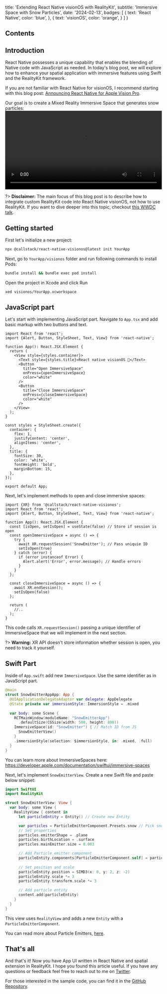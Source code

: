 
  title: 'Extending React Native visionOS with RealityKit',
  subtitle: 'Immersive Space with Snow Particles',
  date: '2024-02-13',
  badges: [
    {
      text: 'React Native',
      color: 'blue',
    },
    {
      text: 'visionOS',
      color: 'orange',
    }
  ]
}

## Contents

## Introduction
React Native possesses a unique capability that enables the blending of Native code with JavaScript as needed. In today's blog post, we will explore how to enhance your spatial application with immersive features using Swift and the RealityKit framework.

If you are not familiar with React Native for visionOS, I recommend starting with this blog post: [Announcing React Native for Apple Vision Pro](https://www.callstack.com/blog/announcing-react-native-for-apple-vision-pro).

Our goal is to create a Mixed Reality Immersive Space that generates snow particles: 
<video controls width="100%" src='https://res.cloudinary.com/dangiiuvf/video/upload/f_auto:video,q_auto/elshn9as8md6ve5u8ugb' />


?> **Disclaimer:** The main focus of this blog post is to describe how to integrate custom RealityKit code into React Native visionOS, not how to use RealityKit. If you want to dive deeper into this topic, checkout [this WWDC talk](https://developer.apple.com/videos/play/wwdc2023/10080/).

## Getting started
First let's initialize a new project:

```sh
npx @callstack/react-native-visionos@latest init YourApp
```

Next, go to `YourApp/visionos` folder and run following commands to install Pods:

```sh
bundle install && bundle exec pod install
```

Open the project in Xcode and click Run

```sh
xed visionos/YourApp.xcworkspace
```

## JavaScript part

Let's start with implementing JavaScript part. Navigate to `App.tsx` and add basic markup with two buttons and text.

```tsx
import React from 'react';
import {Alert, Button, StyleSheet, Text, View} from 'react-native';

function App(): React.JSX.Element {
  return (
    <View style={styles.container}>
      <Text style={styles.title}>React native visionOS 👋</Text>
      <Button
        title="Open ImmersiveSpace"
        onPress={openImmersiveSpace}
        color="white"
      />
      <Button
        title="Close ImmersiveSpace"
        onPress={closeImmersiveSpace}
        color="white"
      />
    </View>
  );
}

const styles = StyleSheet.create({
  container: {
    flex: 1,
    justifyContent: 'center',
    alignItems: 'center',
  },
  title: {
    fontSize: 30,
    color: 'white',
    fontWeight: 'bold',
    marginBottom: 15,
  },
});

export default App;

```

Next, let's implement methods to open and close immersive spaces:

```tsx {1} {6-21} /'SnowEmitter'/#v
import {XR} from '@callstack/react-native-visionos';
import React from 'react';
import {Alert, Button, StyleSheet, Text, View} from 'react-native';

function App(): React.JSX.Element {
  const [isOpen, setIsOpen] = useState(false) // Store if session is open
  const openImmersiveSpace = async () => {
    try {
      await XR.requestSession('SnowEmitter'); // Pass uniquie ID
      setIsOpen(true)
    } catch (error) {
      if (error instanceof Error) {
        Alert.alert('Error', error.message); // Handle errors
      }
    }
  };

  const closeImmersiveSpace = async () => {
    await XR.endSession();
    setIsOpen(false)
  };

  return (
    //..
  );
}
```

This code calls `XR.requestSession()` passing a unique identifier of ImmersiveSpace that we will implement in the next section. 

?> **Warning:** XR API doesn't store information whether session is open, you need to track it yourself.  

## Swift Part
Inside of `App.swift` add new `ImmersiveSpace`. Use the same identifier as in JavaScript part.  

```swift {4} {9-12} /"SnowEmitter"/#v
@main
struct SnowEmitterAppApp: App {
  @UIApplicationDelegateAdaptor var delegate: AppDelegate
  @State private var immersionStyle: ImmersionStyle = .mixed
  
  var body: some Scene {
    RCTMainWindow(moduleName: "SnowEmitterApp")
      .defaultSize(CGSize(width: 500, height: 800))
    ImmersiveSpace(id: "SnowEmitter") { // Match ID from JS
      SnowEmitterView()
    }
    .immersionStyle(selection: $immersionStyle, in: .mixed, .full)
  }
}
```

You can learn more about ImmersiveSpaces here: https://developer.apple.com/documentation/swiftui/immersive-spaces

Next, let's implement `SnowEmitterView`. Create a new Swift file and paste below snippet: 

```swift
import SwiftUI
import RealityKit

struct SnowEmitterView: View {
  var body: some View {
    RealityView { content in
      let particleEntity = Entity() // Create new Entity

      var particles = ParticleEmitterComponent.Presets.snow // Pick snow preset
	  // Set properties
      particles.emitterShape = .plane
      particles.birthLocation = .surface
      particles.mainEmitter.size = 0.003

	  // Add Particle emitter component
      particleEntity.components[ParticleEmitterComponent.self] = particles
	  
	  // Set position and scale
      particleEntity.position = SIMD3(x: 0, y: 2, z: -2)
      particleEntity.scale *= 3
      particleEntity.transform.scale *= 3

	  // Add particle entity
      content.add(particleEntity)
    }
  }
}
```

This view uses `RealityView` and adds a new `Entity` with a `ParticleEmitterComponent`. 

You can read more about Particle Emitters, [here](https://xreality.zone/en/posts/unlocking-the-power-of-visionOS-particles-a-detailed-tutorial).

## That's all
And that's it! Now you have App UI written in React Native and spatial extension in RealityKit. I hope you found this article useful. If you have any questions or feedback feel free to reach out to me on [Twitter](https://twitter.com/o_kwasniewski).

For those interested in the sample code, you can find it in the [GitHub Repository](https://github.com/okwasniewski/SnowEmitterReactNative).

